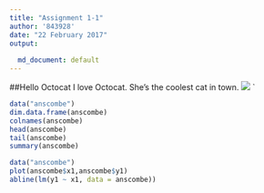 ```yaml
---
title: "Assignment 1-1"
author: '843928'
date: "22 February 2017"
output:
  
  md_document: default
---
```

##Hello Octocat
I love Octocat. She's the coolest cat in town.
![](https://dl.dropboxusercontent.com/u/11805474/painblogr/biostats/assignments/octocat.png)
`
```r
data("anscombe")
dim.data.frame(anscombe)
colnames(anscombe)
head(anscombe)
tail(anscombe)
summary(anscombe)


```
```r
data("anscombe")
plot(anscombe$x1,anscombe$y1)
abline(lm(y1 ~ x1, data = anscombe))


```

